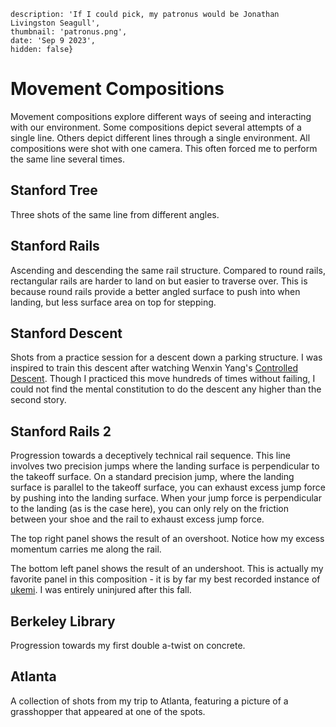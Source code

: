     description: 'If I could pick, my patronus would be Jonathan Livingston Seagull',
    thumbnail: 'patronus.png',
    date: 'Sep 9 2023',
    hidden: false}


# Movement Compositions
Movement compositions explore different ways of seeing and interacting with our environment.
Some compositions depict several attempts of a single line.
Others depict different lines through a single environment.
All compositions were shot with one camera.
This often forced me to perform the same line several times.

## Stanford Tree
Three shots of the same line from different angles.
<RemoteVideo src="https://bstadt-bucket.s3.us-east-2.amazonaws.com/compositions/stanford_tree_composition.mp4"/>

## Stanford Rails
Ascending and descending the same rail structure.
Compared to round rails, rectangular rails are harder to land on but easier to traverse over.
This is because round rails provide a better angled surface to push into when landing, but less surface area on top for stepping.
<RemoteVideo src="https://bstadt-bucket.s3.us-east-2.amazonaws.com/compositions/stanford_rail_composition_cropped.mp4"/>

## Stanford Descent
Shots from a practice session for a descent down a parking structure.
I was inspired to train this descent after watching Wenxin Yang's [Controlled Descent](https://www.youtube.com/watch?v=-I8SW351amQ).
Though I practiced this move hundreds of times without failing, I could not find the mental constitution to do the descent any higher than the second story.
<RemoteVideo src="https://bstadt-bucket.s3.us-east-2.amazonaws.com/compositions/stanford_descent_composition.mp4"/>

## Stanford Rails 2
Progression towards a deceptively technical rail sequence.
This line involves two precision jumps where the landing surface is perpendicular to the takeoff surface.
On a standard precision jump, where the landing surface is parallel to the takeoff surface, you can exhaust excess jump force by pushing into the landing surface.
When your jump force is perpendicular to the landing (as is the case here), you can only rely on the friction between your shoe and the rail to exhaust excess jump force.

The top right panel shows the result of an overshoot.
Notice how my excess momentum carries me along the rail.

The bottom left panel shows the result of an undershoot.
This is actually my favorite panel in this composition - it is by far my best recorded instance of [ukemi](https://en.wikipedia.org/wiki/Uke_(martial_arts)).
I was entirely uninjured after this fall.

<RemoteVideo src="https://bstadt-bucket.s3.us-east-2.amazonaws.com/compositions/stanford_rail_composition_2.mp4"/>

## Berkeley Library
Progression towards my first double a-twist on concrete.
<RemoteVideo src="https://bstadt-bucket.s3.us-east-2.amazonaws.com/compositions/berkeley_library_composition.mp4"/>

## Atlanta
A collection of shots from my trip to Atlanta, featuring a picture of a grasshopper that appeared at one of the spots.
<RemoteVideo src="https://bstadt-bucket.s3.us-east-2.amazonaws.com/compositions/atlanta_composition.mp4"/>
